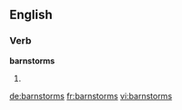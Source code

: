 ==English==

===Verb===
'''barnstorms'''

# {{en-third-person singular of|barnstorm}}

[[de:barnstorms]]
[[fr:barnstorms]]
[[vi:barnstorms]]